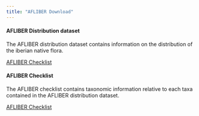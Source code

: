 ```yaml
---
title: "AFLIBER Download"
---
```


<style>
    h2 {
        display:none
    }
</style>

#### AFLIBER Distribution dataset

The AFLIBER distribution dataset contains information on the distribution
of the iberian native flora.

<!--
<a href="/database/AFLIBER_Distributions.csv" download="AFLIBER_Distributions.csv"><i class="fa fa-download" aria-hidden="true"></i> AFLIBER Distributions</a> 
-->
<a href="/restricted_access/"><i class="fa fa-download" aria-hidden="true"></i> AFLIBER Checklist</a> 

#### AFLIBER Checklist

The AFLIBER checklist contains taxonomic information relative to each 
taxa contained in the AFLIBER distribution dataset.

<!--
<a href="/database/AFLIBER_Checklist.csv" download="AFLIBER_Checklist.csv"><i class="fa fa-download" aria-hidden="true"></i> AFLIBER Checklist</a> 
-->
<a href="/restricted_access/"><i class="fa fa-download" aria-hidden="true"></i> AFLIBER Checklist</a> 
